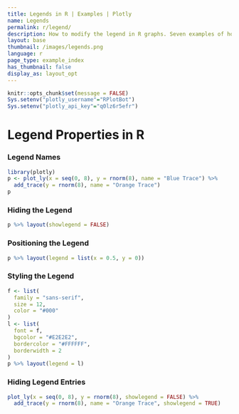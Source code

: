 ```yaml
---
title: Legends in R | Examples | Plotly
name: Legends
permalink: r/legend/
description: How to modify the legend in R graphs. Seven examples of how to move, color, and hide the legend.
layout: base
thumbnail: /images/legends.png
language: r
page_type: example_index
has_thumbnail: false
display_as: layout_opt
---
```


```r
knitr::opts_chunk$set(message = FALSE)
Sys.setenv("plotly_username"="RPlotBot")
Sys.setenv("plotly_api_key"="q0lz6r5efr")
```
# Legend Properties in R

### Legend Names
```r
library(plotly)
p <- plot_ly(x = seq(0, 8), y = rnorm(8), name = "Blue Trace") %>%
  add_trace(y = rnorm(8), name = "Orange Trace")
p
```

### Hiding the Legend
```r
p %>% layout(showlegend = FALSE)
```

### Positioning the Legend
```r
p %>% layout(legend = list(x = 0.5, y = 0))
```

### Styling the Legend
```r
f <- list(
  family = "sans-serif",
  size = 12,
  color = "#000"
)
l <- list(
  font = f,
  bgcolor = "#E2E2E2",
  bordercolor = "#FFFFFF",
  borderwidth = 2
)
p %>% layout(legend = l)
```

### Hiding Legend Entries
```r
plot_ly(x = seq(0, 8), y = rnorm(8), showlegend = FALSE) %>%
  add_trace(y = rnorm(8), name = "Orange Trace", showlegend = TRUE)
```
